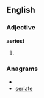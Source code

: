 ==English==
===Adjective===
'''aeriest'''
# {{superlative of|[[aery]]}}

===Anagrams===
* {{alphagram|aeeirst}}
* [[seriate#English|seriate]]